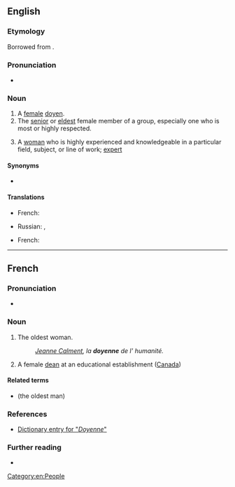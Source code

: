 {{also|doyenné}}
==English==

===Etymology===
Borrowed from {{bor|en|fr|doyenne}}.

===Pronunciation===
* {{rhymes|en|ɛn}}

===Noun===
{{en-noun}}

# A [[female]] [[doyen]].
# The [[senior]] or [[eldest]] female member of a group, especially one who is most or highly respected.
#: {{ux|en|''[[w:Helen Thomas|Helen Thomas]] is frequently referred to as "the '''doyenne''' of the White House press corps."''}}
# A [[woman]] who is highly experienced and knowledgeable in a particular field, subject, or line of work; [[expert]]

====Synonyms====
* {{l|en|grande dame}}

====Translations====
{{trans-top|female doyen}}
* French: {{t+|fr|doyenne|f}}
{{trans-mid}}
* Russian: {{t+|ru|специали́стка|f}}, {{t+|ru|профессиона́лка|f}}
{{trans-bottom}}

{{trans-top|oldest female in group}}
* French: {{t+|fr|doyenne|f}}
{{trans-mid}}
{{trans-bottom}}

[[Category:en:People]]

----

==French==

===Pronunciation===
* {{audio|fr|LL-Q150 (fra)-Lepticed7-doyenne.wav|Audio}}

===Noun===
{{fr-noun|f}}

# The oldest woman.
#: ''[[w:Jeanne Calment|Jeanne Calment]], la '''doyenne''' de l' humanité.''
# A female [[dean]] at an educational establishment ([[Canada]])

====Related terms====
* {{l|fr|doyen}} (the oldest man)

===References===
* [https://web.archive.org/web/20050420125845/http://bartleby.com/61/19/D0371900.html Dictionary entry for "''Doyenne''"]

===Further reading===
* {{R:TLFi}}